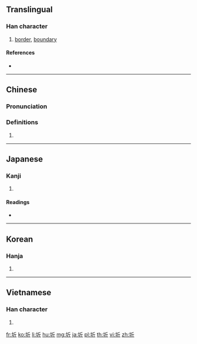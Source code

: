 {{also|垠}}
==Translingual==

===Han character===
{{Han char|rn=32|rad=土|as=04|sn=7|four=42121|canj=GHML|ids=⿰土斤}}

# [[border]], [[boundary]]

====References====
* {{Han ref|kx=0224.190|dkj=04903|dj=0459.070|hdz=10423.070|uh=573B|ud=22331|bh=A7A6|bd=42918}}

----

==Chinese==
{{zh-forms}}

===Pronunciation===
{{zh-pron
|m=qí,yín
|c=kei4,ngan4
|mc=y
|oc=y
|ma=
|cat=n
}}

===Definitions===
# {{rfdef|lang=zh}}

----

==Japanese==

===Kanji===
{{ja-kanji|grade=|rs=土04}}

# {{defn|lang=ja|sort=土04}}

====Readings====
* {{ja-readings|on=[[き]] (ki), [[ぎん]] (gin)|kun=[[さかい]] (sakai)}}

----

==Korean==

===Hanja===
{{ko-hanja|hangeul=[[기]], [[은]]|rv=gi, eun|mr=ki, ŭn}}

# {{defn|lang=ko|sort=土04}}

----

==Vietnamese==

===Han character===
{{vi-readings|rs=土04| hanviet = [[kì]], [[kỳ]]}}

# {{defn|lang=vi|sort=土04}}

[[fr:圻]]
[[ko:圻]]
[[li:圻]]
[[hu:圻]]
[[mg:圻]]
[[ja:圻]]
[[pl:圻]]
[[th:圻]]
[[vi:圻]]
[[zh:圻]]